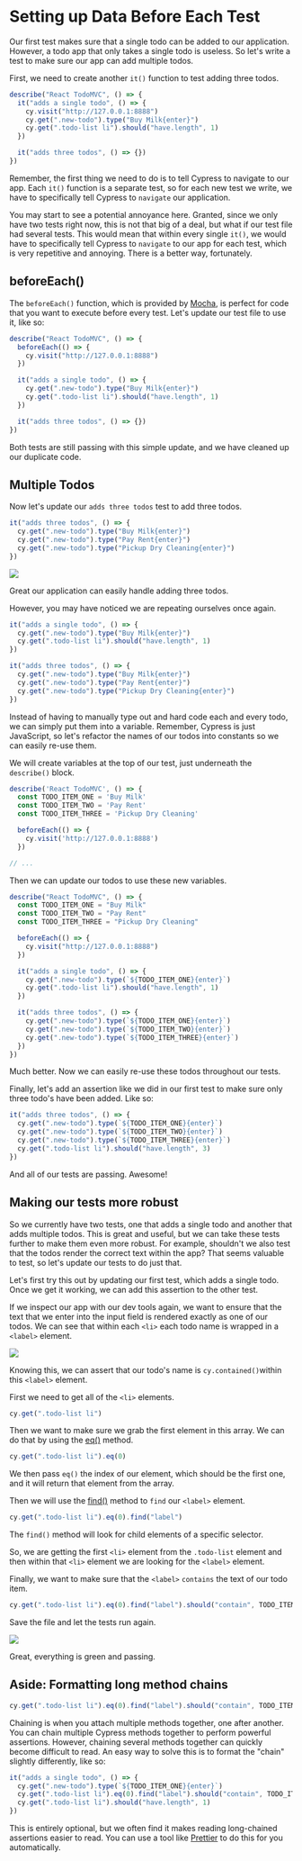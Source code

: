 # Setting up Data Before Each Test

Our first test makes sure that a single todo can be added to our application. However, a todo app that only takes a single todo is useless. So let's write a test to make sure our app can add multiple todos.

First, we need to create another `it()` function to test adding three todos.

```jsx
describe("React TodoMVC", () => {
  it("adds a single todo", () => {
    cy.visit("http://127.0.0.1:8888")
    cy.get(".new-todo").type("Buy Milk{enter}")
    cy.get(".todo-list li").should("have.length", 1)
  })

  it("adds three todos", () => {})
})
```

Remember, the first thing we need to do is to tell Cypress to navigate to our app. Each `it()` function is a separate test, so for each new test we write, we have to specifically tell Cypress to `navigate` our application.

You may start to see a potential annoyance here. Granted, since we only have two tests right now, this is not that big of a deal, but what if our test file had several tests. This would mean that within every single `it()`, we would have to specifically tell Cypress to `navigate` to our app for each test, which is very repetitive and annoying. There is a better way, fortunately.

## beforeEach()

The `beforeEach()` function, which is provided by [Mocha](https://mochajs.org/), is perfect for code that you want to execute before every test. Let's update our test file to use it, like so:

```jsx
describe("React TodoMVC", () => {
  beforeEach(() => {
    cy.visit("http://127.0.0.1:8888")
  })

  it("adds a single todo", () => {
    cy.get(".new-todo").type("Buy Milk{enter}")
    cy.get(".todo-list li").should("have.length", 1)
  })

  it("adds three todos", () => {})
})
```

Both tests are still passing with this simple update, and we have cleaned up our duplicate code.

## Multiple Todos

Now let's update our `adds three todos` test to add three todos.

```jsx
it("adds three todos", () => {
  cy.get(".new-todo").type("Buy Milk{enter}")
  cy.get(".new-todo").type("Pay Rent{enter}")
  cy.get(".new-todo").type("Pickup Dry Cleaning{enter}")
})
```

![](/images/testing-your-first-application/setting-up-data-before-each-test/Screen_Shot_2021-06-25_at_11.19.56_AM.png)

Great our application can easily handle adding three todos.

However, you may have noticed we are repeating ourselves once again.

```jsx
it("adds a single todo", () => {
  cy.get(".new-todo").type("Buy Milk{enter}")
  cy.get(".todo-list li").should("have.length", 1)
})

it("adds three todos", () => {
  cy.get(".new-todo").type("Buy Milk{enter}")
  cy.get(".new-todo").type("Pay Rent{enter}")
  cy.get(".new-todo").type("Pickup Dry Cleaning{enter}")
})
```

Instead of having to manually type out and hard code each and every todo, we can simply put them into a variable. Remember, Cypress is just JavaScript, so let's refactor the names of our todos into constants so we can easily re-use them.

We will create variables at the top of our test, just underneath the `describe()` block.

```jsx
describe('React TodoMVC', () => {
  const TODO_ITEM_ONE = 'Buy Milk'
  const TODO_ITEM_TWO = 'Pay Rent'
  const TODO_ITEM_THREE = 'Pickup Dry Cleaning'

  beforeEach(() => {
    cy.visit('http://127.0.0.1:8888')
  })

// ...
```

Then we can update our todos to use these new variables.

```jsx
describe("React TodoMVC", () => {
  const TODO_ITEM_ONE = "Buy Milk"
  const TODO_ITEM_TWO = "Pay Rent"
  const TODO_ITEM_THREE = "Pickup Dry Cleaning"

  beforeEach(() => {
    cy.visit("http://127.0.0.1:8888")
  })

  it("adds a single todo", () => {
    cy.get(".new-todo").type(`${TODO_ITEM_ONE}{enter}`)
    cy.get(".todo-list li").should("have.length", 1)
  })

  it("adds three todos", () => {
    cy.get(".new-todo").type(`${TODO_ITEM_ONE}{enter}`)
    cy.get(".new-todo").type(`${TODO_ITEM_TWO}{enter}`)
    cy.get(".new-todo").type(`${TODO_ITEM_THREE}{enter}`)
  })
})
```

Much better. Now we can easily re-use these todos throughout our tests.

Finally, let's add an assertion like we did in our first test to make sure only three todo's have been added. Like so:

```jsx
it("adds three todos", () => {
  cy.get(".new-todo").type(`${TODO_ITEM_ONE}{enter}`)
  cy.get(".new-todo").type(`${TODO_ITEM_TWO}{enter}`)
  cy.get(".new-todo").type(`${TODO_ITEM_THREE}{enter}`)
  cy.get(".todo-list li").should("have.length", 3)
})
```

And all of our tests are passing. Awesome!

## Making our tests more robust

So we currently have two tests, one that adds a single todo and another that adds multiple todos. This is great and useful, but we can take these tests further to make them even more robust. For example, shouldn't we also test that the todos render the correct text within the app? That seems valuable to test, so let's update our tests to do just that.

Let's first try this out by updating our first test, which adds a single todo. Once we get it working, we can add this assertion to the other test.

If we inspect our app with our dev tools again, we want to ensure that the text that we enter into the input field is rendered exactly as one of our todos. We can see that within each `<li>` each todo name is wrapped in a `<label>` element.

![](/images/testing-your-first-application/setting-up-data-before-each-test/Screen_Shot_2021-06-25_at_11.32.00_AM.png)

Knowing this, we can assert that our todo's name is `cy.contained()`within this `<label>` element.

First we need to get all of the `<li>` elements.

```jsx
cy.get(".todo-list li")
```

Then we want to make sure we grab the first element in this array. We can do that by using the [eq()](https://docs.cypress.io/api/commands/eq) method.

```jsx
cy.get(".todo-list li").eq(0)
```

We then pass `eq()` the index of our element, which should be the first one, and it will return that element from the array.

Then we will use the [find()](https://docs.cypress.io/api/commands/find) method to `find` our `<label>` element.

```jsx
cy.get(".todo-list li").eq(0).find("label")
```

The `find()` method will look for child elements of a specific selector.

So, we are getting the first `<li>` element from the `.todo-list` element and then within that `<li>` element we are looking for the `<label>` element.

Finally, we want to make sure that the `<label>` `contains` the text of our todo item.

```jsx
cy.get(".todo-list li").eq(0).find("label").should("contain", TODO_ITEM_ONE)
```

Save the file and let the tests run again.

![](/images/testing-your-first-application/setting-up-data-before-each-test/Screen_Shot_2021-06-25_at_11.40.52_AM.png)

Great, everything is green and passing.

## Aside: Formatting long method chains

```jsx
cy.get(".todo-list li").eq(0).find("label").should("contain", TODO_ITEM_ONE)
```

Chaining is when you attach multiple methods together, one after another. You can chain multiple Cypress methods together to perform powerful assertions. However, chaining several methods together can quickly become difficult to read. An easy way to solve this is to format the "chain" slightly differently, like so:

```jsx
it("adds a single todo", () => {
  cy.get(".new-todo").type(`${TODO_ITEM_ONE}{enter}`)
  cy.get(".todo-list li").eq(0).find("label").should("contain", TODO_ITEM_ONE)
  cy.get(".todo-list li").should("have.length", 1)
})
```

This is entirely optional, but we often find it makes reading long-chained assertions easier to read. You can use a tool like [Prettier](https://prettier.io/) to do this for you automatically.
